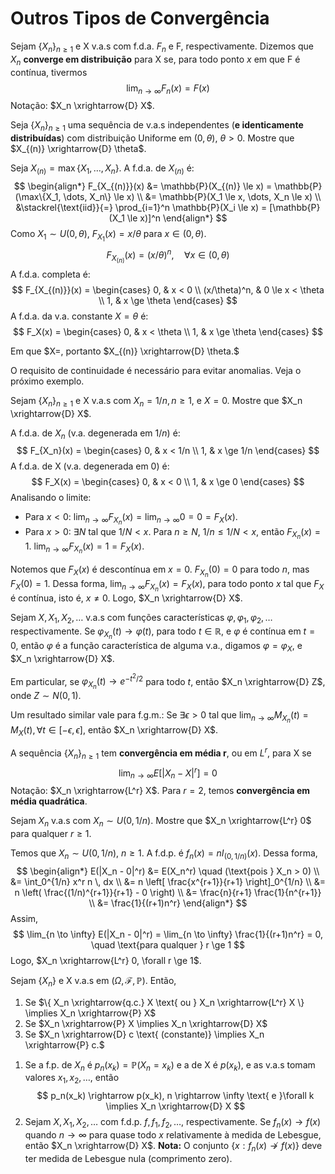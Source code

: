 # Outros Tipos de Convergência

::: {#def-conv-dist name="Definição 5.3 (Convergência em Distribuição)"}
Sejam $\{X_n\}_{n \ge 1}$ e X v.a.s com f.d.a. $F_n$ e F, respectivamente. Dizemos que $X_n$ **converge em distribuição** para X se, para todo ponto $x$ em que F é contínua, tivermos
$$ \lim_{n \to \infty} F_n(x) = F(x) $$
Notação: $X_n \xrightarrow{D} X$.
:::

::: {#exm-conv-dist-maximo name="Exemplo 5.5"}
Seja $\{X_n\}_{n \ge 1}$ uma sequência de v.a.s independentes (**e identicamente distribuídas**) com distribuição Uniforme em $(0, \theta)$, $\theta > 0$. Mostre que $X_{(n)} \xrightarrow{D} \theta$.

Seja $X_{(n)} = \max\{X_1, \dots, X_n\}$. A f.d.a. de $X_{(n)}$ é:
$$
\begin{align*}
F_{X_{(n)}}(x) &= \mathbb{P}(X_{(n)} \le x) = \mathbb{P}(\max\{X_1, \dots, X_n\} \le x) \\
&= \mathbb{P}(X_1 \le x, \dots, X_n \le x) \\
&\stackrel{\text{iid}}{=} \prod_{i=1}^n \mathbb{P}(X_i \le x) = [\mathbb{P}(X_1 \le x)]^n
\end{align*}
$$
Como $X_1 \sim U(0, \theta)$, $F_{X_1}(x) = x/\theta$ para $x \in (0, \theta)$.
$$ F_{X_{(n)}}(x) = (x/\theta)^n, \quad \forall x \in (0, \theta) $$
A f.d.a. completa é:
$$ F_{X_{(n)}}(x) = \begin{cases} 0, & x < 0 \\ (x/\theta)^n, & 0 \le x < \theta \\ 1, & x \ge \theta \end{cases} $$
A f.d.a. da v.a. constante $X = \theta$ é:
$$ F_X(x) = \begin{cases} 0, & x < \theta \\ 1, & x \ge \theta \end{cases} $$
<!-- TODO: analisar o comentario abaixo, se deve ser adicionado -->
<!-- Analisando o limite de $F_{X_{(n)}}(x)$: -->

<!-- * Se $x < \theta$: $\lim_{n \to \infty} F_{X_{(n)}}(x) = \lim_{n \to \infty} (x/\theta)^n = 0$ (pois $0 \le x/\theta < 1$). -->
<!-- * Se $x \ge \theta$: $\lim_{n \to \infty} F_{X_{(n)}}(x) = \lim_{n \to \infty} 1 = 1$. -->
<!-- Logo, $\lim_{n \to \infty} F_{X_{(n)}}(x) = F_X(x)$ para $x \neq \theta$. -->
<!-- Como $F_X(x)$ é contínua em todos os pontos exceto $x=\theta$, temos $X_{(n)} \xrightarrow{D} \theta$. -->
Em que $X=\theta, portanto $X_{(n)} \xrightarrow{D} \theta.$
:::

O requisito de continuidade é necessário para evitar anomalias. Veja o próximo exemplo.

::: {#exm-conv-dist-continuidade name="Exemplo 5.6"}
Sejam $\{X_n\}_{n \ge 1}$ e X v.a.s com $X_n = 1/n, n \ge 1,$ e $X = 0$.
Mostre que $X_n \xrightarrow{D} X$.

A f.d.a. de $X_n$ (v.a. degenerada em $1/n$) é:
$$ F_{X_n}(x) = \begin{cases} 0, & x < 1/n \\ 1, & x \ge 1/n \end{cases} $$
A f.d.a. de X (v.a. degenerada em 0) é:
$$ F_X(x) = \begin{cases} 0, & x < 0 \\ 1, & x \ge 0 \end{cases} $$
Analisando o limite:

* Para $x < 0$: $\lim_{n \to \infty} F_{X_n}(x) = \lim_{n \to \infty} 0 = 0 = F_X(x)$.
* Para $x > 0$: $\exists N$ tal que $1/N < x$. Para $n \ge N$, $1/n \le 1/N < x$, então $F_{X_n}(x) = 1$.
  $\lim_{n \to \infty} F_{X_n}(x) = 1 = F_X(x)$.

Notemos que $F_X(x)$ é descontínua em $x=0$.
$F_{X_n}(0) = 0$ para todo $n$, mas $F_X(0) = 1$.
Dessa forma, $\lim_{n \to \infty} F_{X_n}(x) = F_X(x)$, para todo ponto $x$ tal que $F_X$ é contínua, isto é, $x \neq 0$.
Logo, $X_n \xrightarrow{D} X$.
:::

Sejam $X, X_1, X_2, \dots$ v.a.s com funções características $\varphi, \varphi_1, \varphi_2, \dots$ respectivamente.
Se $\varphi_{X_n}(t) \rightarrow \varphi(t)$, para todo $t \in \mathbb{R}$, e $\varphi$ é contínua em $t=0$, então $\varphi$ é a função característica de alguma v.a., digamos $\varphi = \varphi_X$, e $X_n \xrightarrow{D} X$.

Em particular, se $\varphi_{X_n}(t) \rightarrow e^{-t^2/2}$ para todo $t$, então $X_n \xrightarrow{D} Z$, onde $Z \sim N(0, 1)$.

Um resultado similar vale para f.g.m.:
Se $\exists \epsilon > 0$ tal que $\lim_{n \to \infty} M_{X_n}(t) = M_X(t), \forall t \in [-\epsilon, \epsilon]$, então $X_n \xrightarrow{D} X$.

::: {#def-conv-media name="Definição 5.4 (Convergência em Média)"}
A sequência $\{X_n\}_{n \ge 1}$ tem **convergência em média r**, ou em $L^r$, para X se
$$ \lim_{n \to \infty} E[|X_n - X|^r] = 0 $$
Notação: $X_n \xrightarrow{L^r} X$.
Para $r=2$, temos **convergência em média quadrática**.
:::

::: {#exm-conv-media name="Exemplo 5.7"}
Sejam $X_n$ v.a.s com $X_n \sim U(0, 1/n)$. Mostre que $X_n \xrightarrow{L^r} 0$ para qualquer $r \ge 1$.

Temos que $X_n \sim U(0, 1/n)$, $n \ge 1$. A f.d.p. é $f_n(x) = n I_{(0, 1/n)}(x)$. Dessa forma,
$$
\begin{align*}
E(|X_n - 0|^r) &= E(X_n^r) \quad (\text{pois } X_n > 0) \\
&= \int_0^{1/n} x^r n \, dx \\
&= n \left[ \frac{x^{r+1}}{r+1} \right]_0^{1/n} \\
&= n \left( \frac{(1/n)^{r+1}}{r+1} - 0 \right) \\
&= \frac{n}{r+1} \frac{1}{n^{r+1}} \\
&= \frac{1}{(r+1)n^r}
\end{align*}
$$
Assim,
$$ \lim_{n \to \infty} E(|X_n - 0|^r) = \lim_{n \to \infty} \frac{1}{(r+1)n^r} = 0, \quad \text{para qualquer } r \ge 1 $$
Logo, $X_n \xrightarrow{L^r} 0, \forall r \ge 1$.
:::

::: {#prp-relacoes-conv name="Proposição 5.1 (Relações entre tipos de convergência)"}
Sejam $\{X_n\}$ e X v.a.s em $(\Omega, \mathcal{F}, \mathbb{P})$. Então,

1) Se $\{ X_n \xrightarrow{q.c.} X \text{ ou } X_n \xrightarrow{L^r} X \} \implies X_n \xrightarrow{P} X$
2) Se $X_n \xrightarrow{P} X \implies X_n \xrightarrow{D} X$
3) Se $X_n \xrightarrow{D} c \text{ (constante)} \implies X_n \xrightarrow{P} c.$
:::

::: {#prp-conv-dist-casos name="Proposição 5.2 (Conv. em distribuição - casos discreto e contínuo)"}
1. Se a f.p. de $X_n$ é $p_n(x_k) = \mathbb{P}(X_n = x_k)$ e a de X é $p(x_k)$, e as v.a.s tomam valores $x_1, x_2, \dots$, então
   $$ p_n(x_k) \rightarrow p(x_k), n \rightarrow \infty \text{ e }\forall k \implies X_n \xrightarrow{D} X $$
2. Sejam $X, X_1, X_2, \dots$ com f.d.p. $f, f_1, f_2, \dots$, respectivamente. Se $f_n(x) \rightarrow f(x)$ quando $n \rightarrow \infty$ para quase todo $x$ relativamente à medida de Lebesgue, então $X_n \xrightarrow{D} X$.
   **Nota:** O conjunto $\{x : f_n(x) \not\rightarrow f(x)\}$ deve ter medida de Lebesgue nula (comprimento zero).
:::